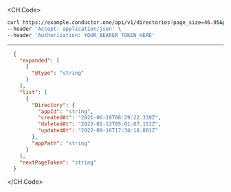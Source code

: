 
<CH.Code>
```bash Example Request
curl https://example.conductor.one/api/v1/directories?page_size=46.95&page_token=string \
--header 'Accept: application/json' \
--header 'Authorization: YOUR_BEARER_TOKEN_HERE'
```
---

```json Example Response
  {
    "expanded": [
      {
        "@type": "string"
      }
    ],
    "list": [
      {
        "Directory": {
          "appId": "string",
          "createdAt": "2021-06-10T08:29:22.339Z",
          "deletedAt": "2023-01-13T05:01:07.151Z",
          "updatedAt": "2022-09-16T17:34:18.001Z"
        },
        "appPath": "string"
      }
    ],
    "nextPageToken": "string"
  }
```
</CH.Code>
